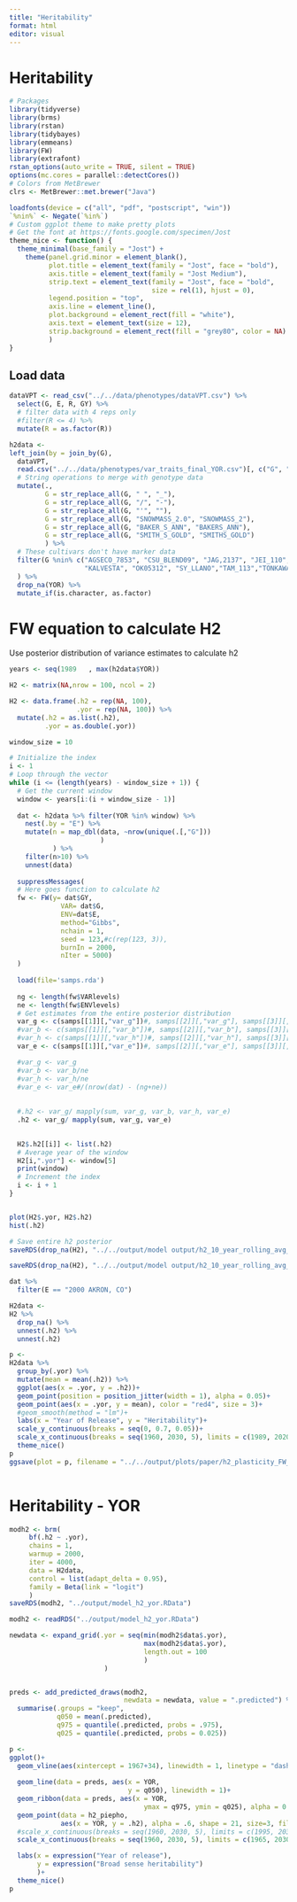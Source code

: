 ```yaml
---
title: "Heritability"
format: html
editor: visual
---
```


# Heritability

```r
# Packages
library(tidyverse)
library(brms)
library(rstan)
library(tidybayes)
library(emmeans)
library(FW)
library(extrafont)
rstan_options(auto_write = TRUE, silent = TRUE)
options(mc.cores = parallel::detectCores())
# Colors from MetBrewer
clrs <- MetBrewer::met.brewer("Java")

loadfonts(device = c("all", "pdf", "postscript", "win"))
`%nin%` <- Negate(`%in%`)
# Custom ggplot theme to make pretty plots
# Get the font at https://fonts.google.com/specimen/Jost
theme_nice <- function() {
  theme_minimal(base_family = "Jost") +
    theme(panel.grid.minor = element_blank(),
          plot.title = element_text(family = "Jost", face = "bold"),
          axis.title = element_text(family = "Jost Medium"),
          strip.text = element_text(family = "Jost", face = "bold",
                                    size = rel(1), hjust = 0),
          legend.position = "top",
          axis.line = element_line(),
          plot.background = element_rect(fill = "white"),
          axis.text = element_text(size = 12),
          strip.background = element_rect(fill = "grey80", color = NA)
          )
}

```

## Load data

```r
dataVPT <- read_csv("../../data/phenotypes/dataVPT.csv") %>% 
  select(G, E, R, GY) %>% 
  # filter data with 4 reps only
  #filter(R <= 4) %>% 
  mutate(R = as.factor(R))

h2data <- 
left_join(by = join_by(G),
  dataVPT,
  read.csv("../../data/phenotypes/var_traits_final_YOR.csv")[, c("G", "YOR")] %>% 
  # String operations to merge with genotype data
  mutate(.,
         G = str_replace_all(G, " ", "_"), 
         G = str_replace_all(G, "/", "-"), 
         G = str_replace_all(G, "'", ""), 
         G = str_replace_all(G, "SNOWMASS_2.0", "SNOWMASS_2"), 
         G = str_replace_all(G, "BAKER_S_ANN", "BAKERS_ANN"), 
         G = str_replace_all(G, "SMITH_S_GOLD", "SMITHS_GOLD")
         ) %>% 
  # These cultivars don't have marker data
  filter(G %nin% c("AGSECO_7853", "CSU_BLEND09", "JAG,2137", "JEI_110",
                   "KALVESTA", "OK05312", "SY_LLANO","TAM_113","TONKAWA")) 
  ) %>% 
  drop_na(YOR) %>% 
  mutate_if(is.character, as.factor)
```

# FW equation to calculate H2

Use posterior distribution of variance estimates to calculate h2

```r
years <- seq(1989	, max(h2data$YOR))

H2 <- matrix(NA,nrow = 100, ncol = 2)

H2 <- data.frame(.h2 = rep(NA, 100), 
                 .yor = rep(NA, 100)) %>% 
  mutate(.h2 = as.list(.h2), 
         .yor = as.double(.yor))

window_size = 10

# Initialize the index
i <- 1
# Loop through the vector
while (i <= (length(years) - window_size + 1)) {
  # Get the current window
  window <- years[i:(i + window_size - 1)]
  
  dat <- h2data %>% filter(YOR %in% window) %>% 
    nest(.by = "E") %>%
    mutate(n = map_dbl(data, ~nrow(unique(.[,"G"]))
                       )
           ) %>%
    filter(n>10) %>%
    unnest(data)
  
  suppressMessages(
  # Here goes function to calculate h2
  fw <- FW(y= dat$GY,
             VAR= dat$G, 
             ENV=dat$E,
             method="Gibbs",
             nchain = 1, 
             seed = 123,#c(rep(123, 3)),
             burnIn = 2000, 
             nIter = 5000)
  )
  
  load(file='samps.rda')
  
  ng <- length(fw$VARlevels)
  ne <- length(fw$ENVlevels)
  # Get estimates from the entire posterior distribution
  var_g <- c(samps[[1]][,"var_g"])#, samps[[2]][,"var_g"], samps[[3]][,"var_g"])
  #var_b <- c(samps[[1]][,"var_b"])#, samps[[2]][,"var_b"], samps[[3]][,"var_b"])
  #var_h <- c(samps[[1]][,"var_h"])#, samps[[2]][,"var_h"], samps[[3]][,"var_h"])
  var_e <- c(samps[[1]][,"var_e"])#, samps[[2]][,"var_e"], samps[[3]][,"var_e"])

  #var_g <- var_g
  #var_b <- var_b/ne
  #var_h <- var_h/ne
  #var_e <- var_e#/(nrow(dat) - (ng+ne))
  
  
  #.h2 <- var_g/ mapply(sum, var_g, var_b, var_h, var_e)
  .h2 <- var_g/ mapply(sum, var_g, var_e)

  
  H2$.h2[[i]] <- list(.h2)
  # Average year of the window
  H2[i,".yor"] <- window[5]
  print(window)
  # Increment the index
  i <- i + 1
}


plot(H2$.yor, H2$.h2)
hist(.h2)

# Save entire h2 posterior
saveRDS(drop_na(H2), "../../output/model output/h2_10_year_rolling_avg_h2_suetal_posterior.RData")

saveRDS(drop_na(H2), "../../output/model output/h2_10_year_rolling_avg_h2_plasticity_posterior.csv")
```

```r
dat %>% 
  filter(E == "2000 AKRON, CO")
```



```r
H2data <- 
H2 %>% 
  drop_na() %>% 
  unnest(.h2) %>% 
  unnest(.h2)

p <- 
H2data %>% 
  group_by(.yor) %>% 
  mutate(mean = mean(.h2)) %>% 
  ggplot(aes(x = .yor, y = .h2))+
  geom_point(position = position_jitter(width = 1), alpha = 0.05)+
  geom_point(aes(x = .yor, y = mean), color = "red4", size = 3)+
  #geom_smooth(method = "lm")+
  labs(x = "Year of Release", y = "Heritability")+
  scale_y_continuous(breaks = seq(0, 0.7, 0.05))+
  scale_x_continuous(breaks = seq(1960, 2030, 5), limits = c(1989, 2020))+
  theme_nice()
p
ggsave(plot = p, filename = "../../output/plots/paper/h2_plasticity_FW_posterior.png")
  
```

# Heritability - YOR

```r
modh2 <- brm(
     bf(.h2 ~ .yor),
     chains = 1,
     warmup = 2000,
     iter = 4000, 
     data = H2data, 
     control = list(adapt_delta = 0.95),
     family = Beta(link = "logit")
     )
saveRDS(modh2, "../output/model_h2_yor.RData")
```

```r
modh2 <- readRDS("../output/model_h2_yor.RData")

newdata <- expand_grid(.yor = seq(min(modh2$data$.yor), 
                                  max(modh2$data$.yor), 
                                  length.out = 100
                                  )
                        )


preds <- add_predicted_draws(modh2, 
                             newdata = newdata, value = ".predicted") %>% 
  summarise(.groups = "keep",
            q050 = mean(.predicted), 
            q975 = quantile(.predicted, probs = .975), 
            q025 = quantile(.predicted, probs = 0.025))


```

```r
p <- 
ggplot()+
  geom_vline(aes(xintercept = 1967+34), linewidth = 1, linetype = "dashed", color = "grey50")+
  
  geom_line(data = preds, aes(x = YOR, 
                              y = q050), linewidth = 1)+
  geom_ribbon(data = preds, aes(x = YOR,
                                  ymax = q975, ymin = q025), alpha = 0.2)+
  geom_point(data = h2_piepho,
             aes(x = YOR, y = .h2), alpha = .6, shape = 21, size=3, fill = "red4")+
  #scale_x_continuous(breaks = seq(1960, 2030, 5), limits = c(1995, 2030))+
  scale_x_continuous(breaks = seq(1960, 2030, 5), limits = c(1965, 2030))+

  labs(x = expression("Year of release"), 
       y = expression("Broad sense heritability")
       )+
  theme_nice()
p
```
